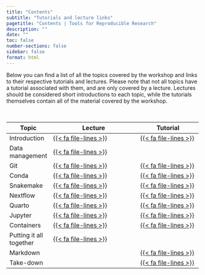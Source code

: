 ```yaml
---
title: "Contents"
subtitle: "Tutorials and lecture links"
pagetitle: "Contents | Tools for Reproducible Research"
description: ""
date: ""
toc: false
number-sections: false
sidebar: false
format: html
---
```


Below you can find a list of all the topics covered by the workshop and links to
their respective tutorials and lectures. Please note that not all topics have a
tutorial associated with them, and are only covered by a lecture. Lectures
should be considered short introductions to each topic, while the tutorials
themselves contain all of the material covered by the workshop.

<br>

| Topic                   | Lecture                                                                | Tutorial                                         |
| ----------------------- | ---------------------------------------------------------------------- | ------------------------------------------------ |
| Introduction            | [{{< fa file-lines >}}](lectures/introduction/introduction)            | [{{< fa file-lines >}}](pages/introduction.html) |
| Data management         | [{{< fa file-lines >}}](lectures/data-management/data-management.html) |                                                  |
| Git                     | [{{< fa file-lines >}}](lectures/git/git.html)                         | [{{< fa file-lines >}}](pages/git.html)          |
| Conda                   | [{{< fa file-lines >}}](lectures/conda/conda.html)                     | [{{< fa file-lines >}}](pages/conda.html)        |
| Snakemake               | [{{< fa file-lines >}}](lectures/snakemake/snakemake.html)             | [{{< fa file-lines >}}](pages/snakemake.html)    |
| Nextflow                | [{{< fa file-lines >}}](lectures/nextflow/nextflow.html)               | [{{< fa file-lines >}}](pages/nextflow.html)     |
| Quarto                  | [{{< fa file-lines >}}](lectures/quarto/quarto.html)                   | [{{< fa file-lines >}}](pages/quarto.html)       |
| Jupyter                 | [{{< fa file-lines >}}](lectures/jupyter/jupyter.html)                 | [{{< fa file-lines >}}](pages/jupyter.html)      |
| Containers              | [{{< fa file-lines >}}](lectures/containers/containers.html)           | [{{< fa file-lines >}}](pages/containers.html)   |
| Putting it all together | [{{< fa file-lines >}}](lectures/git/git.html)                         |                                                  |
| Markdown                |                                                                        | [{{< fa file-lines >}}](pages/markdown.html)     |
| Take-down               |                                                                        | [{{< fa file-lines >}}](pages/take-down.html)    |
